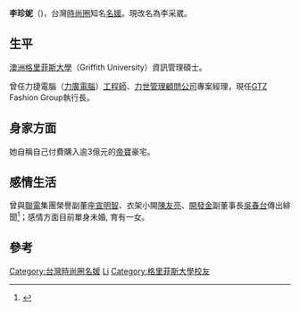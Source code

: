 {{About|[[臺灣|臺灣]]時尚圈的[[名媛|名媛]]|與珍妮名稱相近或相同的條目|珍妮}}
{{expand|time=2014-06-24T04:00:16+00:00}}
{{Infobox_officeholder
| name = 李珍妮 
| image name =
| width = 
| now = 台灣[[時尚圈|時尚圈]]知名[[名媛|名媛]]
| period = 
| sex = 女
| 綽號     = 帝寶名媛、董座殺手、科技美女<ref>{{cite news|url=https://tw.appledaily.com/headline/20190906/ACRNLUCYJFVWCAD4PJLTMCWHFM/|title=【蘋中人】只有金錢不會背叛我 李珍妮|author=吳珮如|coauthor=張欽|date=2019-09-06|publisher=蘋果日報|accessdate=2021-08-04|archive-date=2021-08-04|archive-url=https://web.archive.org/web/20210804094426/https://tw.appledaily.com/headline/20190906/ACRNLUCYJFVWCAD4PJLTMCWHFM/|dead-url=no}}</ref>
| nationality = {{ROC}}
| Native place = 
| date of birth = {{birth date and age|1974|5|26}}
| spouse = 
| relatives =
| children  = 一女
| place of birth = {{TWN}}
| educate = *[[澳洲|澳洲]][[格里菲斯大學|格里菲斯大學]]（Griffith University）資訊管理碩士
| past = *力捷電腦（[[力廣電腦|力廣電腦]]）[[工程師|工程師]]
*[[力世管理顧問公司|力世管理顧問公司]]專案經理
*[[GTZ|GTZ]] Fashion Group執行長(現任)
}}
'''李珍妮'''（{{bd|1974年|5月26日|}})，台灣[[時尚圈|時尚圈]]知名[[名媛|名媛]]。現改名為李采崴。

==生平==
[[澳洲|澳洲]][[格里菲斯大學|格里菲斯大學]]（Griffith University）資訊管理碩士。

曾任力捷電腦（[[力廣電腦|力廣電腦]]）[[工程師|工程師]]、[[力世管理顧問公司|力世管理顧問公司]]專案經理，現任[[GTZ|GTZ]] Fashion Group執行長。

==身家方面==
她自稱自己付費購入逾3億元的[[宏盛帝寶|帝寶]]豪宅。

==感情生活==
曾與[[聯電|聯電]]集團榮譽副董座[[宣明智|宣明智]]、衣架小開[[陳友亮|陳友亮]]、[[開發金|開發金]]副董事長[[吳春台|吳春台]]傳出緋聞<ref>{{cite news|url=https://www.ettoday.net/news/20191111/1577202.htm|title=分手舊愛吳春臺…名媛李珍妮遭控「侵占千萬股權」！判刑1年1月定讞|publisher=ETtoday新聞雲|date=2019-11-11|author=莊智勝|accessdate=2021-08-04|archive-date=2021-08-04|archive-url=https://web.archive.org/web/20210804090307/https://www.ettoday.net/news/20191111/1577202.htm|dead-url=no}}</ref>；感情方面目前單身未婚, 育有一女。

==參考==
{{reflist}}

[[Category:台灣時尚圈名媛|Category:台灣時尚圈名媛]]
[[Category:李姓|Li]]
[[Category:格里菲斯大學校友|Category:格里菲斯大學校友]]